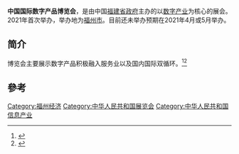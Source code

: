 '''中国国际数字产品博览会'''，是由中国[[福建省政府|福建省政府]]主办的以[[数字产业|数字产业]]为核心的展会。2021年首次举办，举办地为[[福州市|福州市]]。目前还未举办预期在2021年4月或5月举办。
==简介==
博览会主要展示数字产品积极融入服务业以及国内国际双循环。<ref>{{cite news |title=[福建卫视新闻]抢抓机遇 全力以赴 扎实做好首届中国（福州）国际数字产品博览会筹备工作 |url=http://news.cctv.com/2021/04/11/VIDEIPVwLi9jkzvcABHvK0IL210411.shtml |agency=央视网 |accessdate=2021-04-11 |archive-date=2021-04-11 |archive-url=https://web.archive.org/web/20210411174212/http://news.cctv.com/2021/04/11/VIDEIPVwLi9jkzvcABHvK0IL210411.shtml |dead-url=no }}</ref><ref>{{cite news |title=扎实做好首届中国（福州）国际数字产品博览会筹备工作 |url=https://baijiahao.baidu.com/s?id=1696739133083435860&wfr=spider&for=pc |agency=福州新闻网 |accessdate=2021-04-11 |archive-date=2021-04-11 |archive-url=https://web.archive.org/web/20210411174215/https://baijiahao.baidu.com/s?id=1696739133083435860&wfr=spider&for=pc |dead-url=no }}</ref>

== 參考 ==
{{reflist}}

[[Category:福州经济|Category:福州经济]]
[[Category:中华人民共和国展览会|Category:中华人民共和国展览会]]
[[Category:中华人民共和国信息产业|Category:中华人民共和国信息产业]]
{{china-stub}}
